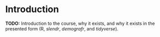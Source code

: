 # Introduction {.unnumbered}

**TODO:** Introduction to the course, why it exists, and why it exists in the
presented form (R, _slendr_, _demografr_, and _tidyverse_).